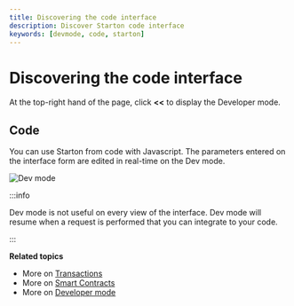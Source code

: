 ```yaml
---
title: Discovering the code interface
description: Discover Starton code interface
keywords: [devmode, code, starton]
---
```


# Discovering the code interface

At the top-right hand of the page, click **\<\<** to display the Developer mode.

## Code

You can use Starton from code with Javascript. The parameters entered on the interface form are edited in real-time on the Dev mode.

![Dev mode](src/devmode.png)

:::info

Dev mode is not useful on every view of the interface. Dev mode will resume when a request is performed that you can integrate to your code.

:::

**Related topics**

-   More on [Transactions](/Transactions/creating-a-transaction.mdx)
-   More on [Smart Contracts](/Smart-contract/understanding-smart-contracts.mdx)
-   More on [Developer mode](/Developer/Discovering-coding-interface.mdx)
